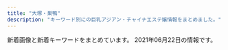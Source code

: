 ```yaml
---
title: "大塚・巣鴨"
description: "キーワード別にの巨乳アジアン・チャイナエステ嬢情報をまとめました。"
---
```


新着画像と新着キーワードをまとめています。
2021年06月22日の情報です。

<DmmAffiliateIns />
<KeywordTable
  shops={
    [
    {
        "url": "http://rin-este.info/",
        "img_links": [
            "https://rin-este.info/wp-content/uploads/2021/02/00002101021.jpg",
            "https://rin-este.info/wp-content/themes/este/img/2.jpg",
            "https://rin-este.info/wp-content/themes/este/img/3.jpg",
            "https://rin-este.info/wp-content/uploads/2021/02/3sjaioaoisaas.jpg",
            "http://rin-este.info/wp-content/themes/este/img/2.jpg",
            "http://rin-este.info/wp-content/themes/este/img/top-img01.png",
            "https://rin-este.info/wp-content/themes/este/img/top-img04.png",
            "https://rin-este.info/wp-content/themes/este/img/1.jpg",
            "http://rin-este.info/wp-content/themes/este/img/top-img04.png",
            "http://rin-este.info/wp-content/themes/este/img/tel_footer.png",
            "https://rin-este.info/wp-content/uploads/2021/02/0006.jpg",
            "http://rin-este.info/wp-content/themes/este/img/tel_header.png",
            "http://rin-este.info/wp-content/themes/este/img/top-img05.png",
            "https://rin-este.info/wp-content/themes/este/img/4.jpg",
            "https://rin-este.info/wp-content/uploads/2021/02/jsioaioasoai.jpg",
            "https://rin-este.info/wp-content/uploads/2021/02/0000000000.jpg",
            "http://rin-este.info/wp-content/themes/este/img/1.jpg",
            "https://rin-este.info/wp-content/themes/este/img/top-img05.png",
            "http://rin-este.info/wp-content/themes/este/img/3.jpg",
            "https://rin-este.info/wp-content/themes/este/img/top-img03.png",
            "http://rin-este.info/wp-content/themes/este/img/4.jpg",
            "https://rin-este.info/wp-content/themes/este/img/tel_header.png",
            "https://rin-este.info/wp-content/themes/este/img/tel_footer.png",
            "http://rin-este.info/wp-content/themes/este/img/top-img02.png",
            "https://rin-este.info/wp-content/uploads/2021/02/sajioaioaa1.jpg",
            "https://rin-este.info/wp-content/themes/este/img/call.png",
            "https://rin-este.info/wp-content/themes/este/img/top-img02.png",
            "https://rin-este.info/wp-content/uploads/2021/02/shaujsialskas.jpg",
            "https://rin-este.info/wp-content/themes/este/img/top-img01.png",
            "https://rin-este.info/wp-content/uploads/2021/02/1saijojsaiosa.jpg",
            "http://rin-este.info/wp-content/themes/este/img/call.png"
        ],
        "name": "\u51db\u82b1 \u308a\u3093\u304b",
        "station": "JR\u5927\u585a\u99c5\u5357\u53e3",
        "keywords": {
            "D": 20,
            "\u30bb\u30af\u30b7\u30fc": 2,
            "E": 14,
            "F": 4
        }
    },
    {
        "url": "https://townnet.ne.jp/myondon/",
        "name": "\u660e\u6d1e",
        "img_links": [
            "https://townnet.ne.jp/myondon/top/view/img/s_02.jpg",
            "https://townnet.ne.jp/myondon/top/view/img/v_01.jpg",
            "https://townnet.ne.jp/myondon/top/access/img/kanban.jpg",
            "https://townnet.ne.jp/myondon/top/staff/img/mari.jpg",
            "https://townnet.ne.jp/myondon/top/view/img/s_08.jpg",
            "https://townnet.ne.jp/myondon/top/view/img/s_03.jpg",
            "https://townnet.ne.jp/myondon/top/staff/img/g_6576.jpg",
            "https://townnet.ne.jp/myondon/top/staff/img/hal.jpg",
            "https://townnet.ne.jp/myondon/top/view/img/v_03.jpg",
            "https://townnet.ne.jp/myondon/top/view/img/s_11.jpg",
            "https://townnet.ne.jp/myondon/top/view/img/s_09.jpg",
            "https://townnet.ne.jp/myondon/top/view/img/s_10.jpg",
            "https://townnet.ne.jp/myondon/top/view/img/s_12.jpg",
            "https://townnet.ne.jp/myondon/top/view/img/v_08.jpg",
            "https://townnet.ne.jp/myondon/top/staff/img/kaori_1.jpg",
            "https://townnet.ne.jp/myondon/top/staff/img/g_4681.jpg",
            "https://townnet.ne.jp/myondon/top/staff/img/bb.jpg",
            "https://townnet.ne.jp/myondon/top/system/img/net.jpg",
            "https://townnet.ne.jp/myondon/top/view/img/v_05.jpg",
            "https://townnet.ne.jp/myondon/top/view/img/v_04.jpg",
            "https://townnet.ne.jp/myondon/top/staff/img/kaori.jpg",
            "https://townnet.ne.jp/myondon/top/view/img/s_05.jpg",
            "https://townnet.ne.jp/myondon/top/system/img/price.jpg",
            "https://townnet.ne.jp/myondon/top/view/img/v_02.jpg",
            "https://townnet.ne.jp/myondon/top/img/information.jpg",
            "https://townnet.ne.jp/myondon/top/view/img/s_07.jpg",
            "https://townnet.ne.jp/myondon/img/img_02.jpg",
            "https://townnet.ne.jp/myondon/top/view/img/s_01.jpg",
            "https://townnet.ne.jp/myondon/top/staff/img/momo.jpg",
            "https://townnet.ne.jp/myondon/top/view/img/v_07.jpg",
            "https://townnet.ne.jp/myondon/top/view/img/s_06.jpg",
            "https://townnet.ne.jp/myondon/top/staff/img/aya.jpg",
            "https://townnet.ne.jp/myondon/top/img/net1.jpg",
            "https://townnet.ne.jp/myondon/top/view/img/s_04.jpg",
            "https://townnet.ne.jp/myondon/top/view/img/v_06.jpg"
        ],
        "station": "JR\u5927\u585a\u99c5\u5317\u53e3",
        "keywords": {}
    },
    {
        "keywords": {
            "D": 9,
            "C": 10
        },
        "name": "\u304a\u304b\u3048\u308a",
        "img_links": [
            "http://alinse.xyz/picture/top-img10.jpg",
            "http://alinse.xyz/uploads/210602/1-2106021F242339.jpg",
            "http://alinse.xyz/uploads/210519/1-21051Z95156419.jpg",
            "http://alinse.xyz/picture/4.jpg",
            "http://alinse.xyz/uploads/210602/1-2106021F0163M.jpg",
            "http://alinse.xyz/uploads/210602/1-2106021F30R25.jpg",
            "http://alinse.xyz/picture/tel.png",
            "http://alinse.xyz/uploads/210615/1-21061509564S23.jpg",
            "http://alinse.xyz/uploads/210602/1-2106021F033349.jpg",
            "http://alinse.xyz/uploads/210519/1-21051Z95522101.jpg",
            "http://alinse.xyz/picture/3.jpg",
            "http://alinse.xyz/uploads/210615/1-21061509535W17.jpg",
            "http://alinse.xyz/uploads/210615/1-210615095529140.jpg",
            "http://alinse.xyz/uploads/210519/1-21051Z95534935.jpg",
            "http://alinse.xyz/uploads/210519/1-21051Z95402Q6.jpg",
            "http://alinse.xyz/uploads/210615/1-2106150956333I.jpg",
            "http://alinse.xyz/uploads/210519/1-21051Z954121X.jpg",
            "http://alinse.xyz/uploads/210615/1-210615095409211.jpg",
            "http://alinse.xyz/picture/top-img01.png",
            "http://alinse.xyz/uploads/210615/1-210615095516132.jpg",
            "http://alinse.xyz/uploads/210519/1-21051Z9520c53.jpg",
            "http://alinse.xyz/picture/1.jpg",
            "http://alinse.xyz/picture/call.png",
            "http://alinse.xyz/picture/2.jpg"
        ],
        "station": "JR\u5927\u585a\u99c5\u5357\u53e3",
        "url": "http://alinse.xyz/"
    },
    {
        "station": "JR\u99d2\u8fbc\u99c5\u5317\u53e3",
        "keywords": {},
        "img_links": [],
        "url": "http://koukou.ests.co/",
        "name": "\u3046\u3055\u304e"
    },
    {
        "name": "\u604b",
        "img_links": [
            "https://koi-relax.tokyo/wp-content/themes/este/img/top-img02b.png",
            "https://koi-relax.tokyo/wp-content/themes/este/img/tel_footer.png",
            "https://koi-relax.tokyo/wp-content/uploads/2021/03/ui2yt1fg.jpg",
            "https://koi-relax.tokyo/wp-content/themes/este/img/top-img01a.png",
            "https://koi-relax.tokyo/wp-content/themes/este/img/call.png",
            "https://koi-relax.tokyo/wp-content/uploads/2021/05/90829716ty.jpg",
            "https://koi-relax.tokyo/wp-content/uploads/2021/05/2187ty.jpg",
            "https://koi-relax.tokyo/wp-content/themes/este/img/top-img03.png",
            "https://koi-relax.tokyo/wp-content/uploads/2021/03/iuygfas.jpg",
            "https://koi-relax.tokyo/wp-content/themes/este/img/3.jpg",
            "https://koi-relax.tokyo/wp-content/uploads/2021/03/987syatdf.jpg",
            "https://koi-relax.tokyo/wp-content/themes/este/img/tel_header.png",
            "https://koi-relax.tokyo/wp-content/uploads/2021/05/98726151.jpg",
            "https://koi-relax.tokyo/wp-content/themes/este/img/4.jpg",
            "https://koi-relax.tokyo/wp-content/themes/este/img/1.jpg",
            "https://koi-relax.tokyo/wp-content/themes/este/img/top-img01b.png",
            "https://koi-relax.tokyo/wp-content/themes/este/img/2.jpg"
        ],
        "station": "JR\u5de3\u9d28\u99c5",
        "keywords": {
            "F": 4,
            "D": 11,
            "\u30bb\u30af\u30b7\u30fc": 3,
            "\u30c0\u30a4\u30ca\u30de\u30a4\u30c8": 3
        },
        "url": "https://koi-relax.tokyo/"
    },
    {
        "url": "http://www.tiyoya.work/",
        "station": "\u5de3\u9d28\u99c5A3\u51fa\u53e3",
        "keywords": {},
        "name": "\u5343\u4ee3\u5bb6",
        "img_links": [
            "http://www.tiyoya.work/img/sakura1.jpg",
            "http://www.tiyoya.work/staff/sakura.jpg",
            "http://www.tiyoya.work/img/aya1.jpg",
            "http://www.tiyoya.work/images/interior_t.jpg",
            "http://www.tiyoya.work/images/news.jpg",
            "http://www.tiyoya.work/staff/aya.jpg",
            "http://www.tiyoya.work/images/staff_t.jpg",
            "http://www.tiyoya.work/img/momo1.jpg",
            "http://www.tiyoya.work/images/tg.jpg",
            "http://www.tiyoya.work/images/sys.png",
            "http://www.tiyoya.work/staff/momo.jpg",
            "http://www.tiyoya.work/images/head.jpg",
            "http://www.tiyoya.work/images/rec2.jpg",
            "http://www.tiyoya.work/images/int2.png",
            "http://www.tiyoya.work/images/int1.png"
        ]
    },
    {
        "station": "JR\u5927\u585a\u99c5\u5317\u53e3",
        "name": "SAKURA \u30ea\u30e9\u30af\u30bc\u30fc\u30b7\u30e7\u30f3",
        "img_links": [],
        "keywords": {},
        "url": "https://sakura.aoaoeo.com/"
    },
    {
        "station": "JR\u5de3\u9d28\u99c5\u6b63\u9762\u53e3",
        "url": "http://www.relax-luck.work/",
        "img_links": [
            "http://www.relax-luck.work/sp/images/int2.png",
            "http://www.relax-luck.work/images/3.jpg",
            "http://www.relax-luck.work/sp/img/sizuka1.jpg",
            "http://www.relax-luck.work/sp/images/ac1.jpg",
            "http://www.relax-luck.work/images/staff_t.jpg",
            "http://www.relax-luck.work/sp/images/int1.png",
            "http://www.relax-luck.work/sp/staff/sizuka.jpg",
            "http://www.relax-luck.work/sp/images/footer.jpg",
            "http://www.relax-luck.work/images/news_t.jpg",
            "http://www.relax-luck.work/images/int2.png",
            "http://www.relax-luck.work/img/erika1.jpg",
            "http://www.relax-luck.work/sp/staff/miho.jpg",
            "http://www.relax-luck.work/sp/images/rec1.jpg",
            "http://www.relax-luck.work/img/sizuka2.jpg",
            "http://www.relax-luck.work/sp/img/sizuka2.jpg",
            "http://www.relax-luck.work/sp/img/siori1.jpg",
            "http://www.relax-luck.work/sp/images/sys.png",
            "http://www.relax-luck.work/img/sizuka1.jpg",
            "http://www.relax-luck.work/images/interior_t.jpg",
            "http://www.relax-luck.work/sp/images/rec2.jpg",
            "http://www.relax-luck.work/images/sys.png",
            "http://www.relax-luck.work/images/rec1.jpg",
            "http://www.relax-luck.work/sp/images/interior_t.jpg",
            "http://www.relax-luck.work/img/miho2.jpg",
            "http://www.relax-luck.work/images/1.jpg",
            "http://www.relax-luck.work/img/siori2.jpg",
            "http://www.relax-luck.work/sp/img/miho2.jpg",
            "http://www.relax-luck.work/images/tr.jpg",
            "http://www.relax-luck.work/sp/staff/siori.jpg",
            "http://www.relax-luck.work/sp/img/erika1.jpg",
            "http://www.relax-luck.work/sp/images/head.jpg",
            "http://www.relax-luck.work/sp/menu/staff.jpg",
            "http://www.relax-luck.work/sp/images/staff_t.jpg",
            "http://www.relax-luck.work/sp/images/tel.png",
            "http://www.relax-luck.work/sp/images/ta.png",
            "http://www.relax-luck.work/img/erika2.jpg",
            "http://www.relax-luck.work/sp/img/siori2.jpg",
            "http://www.relax-luck.work/images/4.jpg",
            "http://www.relax-luck.work/images/ac1.jpg",
            "http://www.relax-luck.work/img/siori1.jpg",
            "http://www.relax-luck.work/sp/images/ac1.png",
            "http://www.relax-luck.work/sp/img/miho1.jpg",
            "http://www.relax-luck.work/images/head.jpg",
            "http://www.relax-luck.work/images/sm.jpg",
            "http://www.relax-luck.work/images/ta.jpg",
            "http://www.relax-luck.work/images/rec2.jpg",
            "http://www.relax-luck.work/images/2.jpg",
            "http://www.relax-luck.work/images/int1.png",
            "http://www.relax-luck.work/img/miho1.jpg",
            "http://www.relax-luck.work/sp/img/erika2.jpg",
            "http://www.relax-luck.work/sp/staff/erika.jpg",
            "http://www.relax-luck.work/sp/images/news.jpg",
            "http://www.relax-luck.work/sp/menu/top.jpg"
        ],
        "name": "Relax Luck",
        "keywords": {}
    },
    {
        "station": "JR\u99d2\u8fbc\u99c5\u6771\u53e3",
        "keywords": {},
        "url": "http://ko-relax.info/",
        "img_links": [],
        "name": "\u3066\u3082\u307f\u3084"
    },
    {
        "keywords": {
            "84": 24,
            "C": 24,
            "E": 12,
            "87": 12,
            "98": 12,
            "D": 24,
            "86": 12,
            "G": 24
        },
        "name": "\u7652\u51e6\uff5e\u30e6\u30c9\u30b3\u30ed\uff5e",
        "img_links": [
            "http://relaxation.ebb.jp/2/uploadimg/1622415878.jpg",
            "http://relaxation.ebb.jp/2/uploadimg/1614080268.jpg",
            "http://relaxation.ebb.jp/int1.jpg",
            "http://relaxation.ebb.jp/2/uploadimg/1622958883.jpg",
            "http://relaxation.ebb.jp/2/uploadimg/1622415787.jpg",
            "http://relaxation.ebb.jp/2/uploadimg/1623304693.jpg",
            "http://relaxation.ebb.jp/2/uploadimg/1622445774.jpg",
            "http://relaxation.ebb.jp/2/uploadimg/1622415926.jpg",
            "http://relaxation.ebb.jp/int2.jpg",
            "http://relaxation.ebb.jp/2/uploadimg/1622446106.jpg",
            "http://relaxation.ebb.jp/int3.jpg",
            "http://relaxation.ebb.jp/2/uploadimg/1614080297.jpg",
            "http://relaxation.ebb.jp/2/uploadimg/1622415919.jpg",
            "http://relaxation.ebb.jp/vis_theptframe.png",
            "http://relaxation.ebb.jp/dozdLZQPkhPUwC2.png",
            "http://relaxation.ebb.jp/2/uploadimg/1614080305.jpg",
            "http://relaxation.ebb.jp/2/uploadimg/1621840799.jpg"
        ],
        "url": "http://relaxation.ebb.jp/",
        "station": "JR\u99d2\u8fbc\u99c5\u5317\u53e3"
    },
    {
        "station": "JR\u5927\u585a\u99c5\u5317\u53e3",
        "name": "COCOSHIA",
        "keywords": {
            "E": 7,
            "87": 7,
            "86": 14
        },
        "img_links": [
            "http://hi-msg.com/cocoshia/images/an_1_02.jpg",
            "http://hi-msg.com/cocoshia/images/index-2.jpg",
            "http://hi-msg.com/cocoshia/images/an_6_01.jpg",
            "http://hi-msg.com/cocoshia/images/r3.jpg",
            "http://hi-msg.com/cocoshia/images/an_1_01.jpg",
            "http://hi-msg.com/cocoshia/images/an_3_01.jpg",
            "http://hi-msg.com/cocoshia/images/index_01.jpg",
            "http://hi-msg.com/cocoshia/images/index-1.jpg",
            "http://hi-msg.com/cocoshia/images/qr.jpg",
            "http://hi-msg.com/cocoshia/images/slider/slide3.png",
            "http://hi-msg.com/cocoshia/images/slider/slide1.png",
            "http://hi-msg.com/cocoshia/images/an_5_02.jpg",
            "http://hi-msg.com/cocoshia/images/sys1.jpg",
            "http://hi-msg.com/cocoshia/images/eve.png",
            "http://hi-msg.com/cocoshia/images/r2.jpg",
            "http://hi-msg.com/cocoshia/images/staff_images/st2.jpg",
            "http://hi-msg.com/cocoshia/images/slider/slide3s.png",
            "http://hi-msg.com/cocoshia/images/an_3_02.jpg",
            "http://hi-msg.com/cocoshia/images/an_2_01.jpg",
            "http://hi-msg.com/cocoshia/images/slider/slide2.png",
            "http://hi-msg.com/cocoshia/images/an_2_02.jpg",
            "http://hi-msg.com/cocoshia/images/r1.jpg",
            "http://hi-msg.com/cocoshia/images/an_5_01.jpg",
            "http://hi-msg.com/cocoshia/images/slider/slide1s.png",
            "http://hi-msg.com/cocoshia/images/staff_images/st3.jpg",
            "http://hi-msg.com/cocoshia/images/fbb.jpg",
            "http://hi-msg.com/cocoshia/images/an_4_02.jpg",
            "http://hi-msg.com/cocoshia/images/staff_images/sl.png",
            "http://hi-msg.com/cocoshia/images/staff_images/st4.jpg",
            "http://hi-msg.com/cocoshia/images/r4.jpg",
            "http://hi-msg.com/cocoshia/images/an_4_01.jpg",
            "http://hi-msg.com/cocoshia/images/an_6_02.jpg",
            "http://hi-msg.com/cocoshia/images/slider/slide2s.png",
            "http://hi-msg.com/cocoshia/images/staff_images/st1.jpg"
        ],
        "url": "http://hi-msg.com/cocoshia/"
    },
    {
        "name": "\u99a8-\u304b\u304a\u308a-",
        "keywords": {},
        "station": "JR\u5927\u585a\u99c5\u5317\u53e3",
        "img_links": [],
        "url": "http://rinpa-awa.info/"
    },
    {
        "station": "\u897f\u5de3\u9d28\u99c5A3\u53e3",
        "url": "http://mermaid.tyo.ac/",
        "img_links": [
            "http://mermaid.tyo.ac/photos/sites/9/2020/07/202007050401371.jpg",
            "http://mermaid.tyo.ac/photos/sites/9/2020/07/2020070504013841.jpg",
            "http://mermaid.tyo.ac/images/themes/blue/s_news.png",
            "http://mermaid.tyo.ac/photos/sites/9/2021/04/2021040810220626.jpg",
            "http://mermaid.tyo.ac/images/themes/blue/no2.png",
            "http://mermaid.tyo.ac/photos/sites/9/2020/07/2020070504013113.jpg",
            "http://mermaid.tyo.ac/images/themes/blue/s_link.png",
            "http://mermaid.tyo.ac/images/themes/blue/r3.jpg",
            "http://mermaid.tyo.ac/photos/sites/9/2021/04/2021040810223118.jpg",
            "http://mermaid.tyo.ac/photos/sites/9/2021/04/2021040810550977.jpg",
            "http://mermaid.tyo.ac/photos/sites/9/2020/07/2020070504013427.jpg",
            "http://mermaid.tyo.ac/photos/sites/9/2020/07/2020070504014629.jpg",
            "http://mermaid.tyo.ac/images/room3.jpg",
            "http://mermaid.tyo.ac/images/room4.jpg",
            "http://mermaid.tyo.ac/images/themes/blue/line.png",
            "http://mermaid.tyo.ac/photos/sites/9/2021/04/2021040810550096.jpg",
            "http://mermaid.tyo.ac/images/themes/blue/no1.png",
            "http://mermaid.tyo.ac/photos/sites/9/2021/04/2021040810221422.jpg",
            "http://mermaid.tyo.ac/photos/sites/9/2020/07/2020070504013051.jpg",
            "http://mermaid.tyo.ac/images/themes/blue/s_newface.png",
            "http://mermaid.tyo.ac/photos/sites/9/2021/04/2021040810545454.jpg",
            "http://mermaid.tyo.ac/images/room2.jpg",
            "http://mermaid.tyo.ac/images/themes/blue/mobile.jpg",
            "http://mermaid.tyo.ac/images/themes/blue/s_staff.png",
            "http://mermaid.tyo.ac/images/themes/blue/s_pickup.png",
            "http://mermaid.tyo.ac/photos/sites/9/2020/07/2020070504013943.jpg",
            "http://mermaid.tyo.ac/photos/sites/9/2020/07/2020070504014156.jpg",
            "http://mermaid.tyo.ac/photos/sites/9/2020/07/2020070504013325.jpg",
            "http://mermaid.tyo.ac/photos/sites/9/2020/07/2020070504012584.jpg",
            "http://mermaid.tyo.ac/photos/sites/9/2020/07/202007050401424.jpg",
            "http://mermaid.tyo.ac/photos/sites/9/2020/07/2020070504014471.jpg",
            "http://mermaid.tyo.ac/photos/sites/9/2020/07/2020070504013573.jpg",
            "http://mermaid.tyo.ac/photos/sites/9/2021/04/2021040810222247.jpg",
            "http://mermaid.tyo.ac/photos/sites/9/2020/07/2020070504012859.jpg",
            "http://mermaid.tyo.ac/photos/sites/9/2020/07/2020070504012720.jpg",
            "http://mermaid.tyo.ac/images/room1.jpg",
            "http://mermaid.tyo.ac/images/themes/blue/s_zysx.png",
            "http://mermaid.tyo.ac/images/themes/blue/s_ranking.png",
            "http://mermaid.tyo.ac/photos/sites/9/2020/07/2020070504014544.jpg"
        ],
        "keywords": {
            "83": 6,
            "86": 24,
            "E": 6,
            "C": 30,
            "85": 18,
            "D": 42,
            "87": 6
        },
        "name": "RelaCute no.1\u30fb\u30ea\u30e9\u30ad\u30e5\u30fc\u30c8 no.1"
    },
    {
        "keywords": {},
        "station": "JR\u99d2\u8fbc\u99c5\u5357\u53e3",
        "img_links": [],
        "url": "http://iyashinomori.oks.bz/",
        "name": "\u7652\u3057\u306e\u68ee"
    },
    {
        "keywords": {},
        "url": "http://arm-es.com/",
        "img_links": [
            "http://arm-es.com/media/sites/13/elementor/thumbs/1620398909-1-p6tkxy0ltzgi90uyzgw6t8z0s28e1bsp25cklhd2g0.jpg",
            "http://arm-es.com/media/sites/13/2021/03/1616658266-9AFA83A6-DA81-4A53-8BB7-573D97A63C23.jpeg",
            "http://arm-es.com/media/sites/13/elementor/thumbs/1623719718-2-p8ohgdye5w1igswx9b0t9ohujj7obbd4f70dqautgg.jpg",
            "http://arm-es.com/media/sites/13/2021/02/r2-1.jpg",
            "http://arm-es.com/media/sites/13/elementor/thumbs/1614830040-A4F263E2-84CF-4064-849B-5F1D3A8962B7-p3pdykoker7f35d9jk8yis75bexrtphuaa8gl2e10g.jpeg",
            "http://arm-es.com/media/sites/13/2021/02/r1-1.jpg",
            "http://arm-es.com/media/sites/13/elementor/thumbs/1612941284-4-p2nc3351h2zivgvaybr7738yehmz4pgnh5hle19ku0.jpg",
            "http://arm-es.com/media/sites/13/elementor/thumbs/1612941358-6-p2nc50p3itmqqm29o5tlblp2d044yb4sepriwieg1k.jpg",
            "http://arm-es.com/media/sites/13/2021/02/1613544003-c19.jpg",
            "http://arm-es.com/media/sites/13/elementor/thumbs/1623076401-1-p8bivcvfbo69pdjd473zpuosrfmws3bi1m4vhxza1s.jpg",
            "http://arm-es.com/media/sites/13/elementor/thumbs/1612941250-2-p2nc276jzst1ag5kjadb8ljz412n1kwl8w2sec9qjk.jpg",
            "http://arm-es.com/media/sites/13/2021/02/1612776477-top.jpg",
            "http://arm-es.com/media/sites/13/elementor/thumbs/1612941410-5-p2nc6dkpe7hnic39qqy6x9d191f82kitxforuwdz20.jpg",
            "http://arm-es.com/media/sites/13/elementor/thumbs/1612941267-3-p2nc2n5t7zewrticxz9ywzit7kvvofo0z361k1m1ls.jpg",
            "http://arm-es.com/media/sites/13/2021/02/1612779404-flash.jpg",
            "http://arm-es.com/media/sites/13/elementor/thumbs/1612941234-1-p2nc1s53zd76qyrkkrfuqf3wp82mfua2movbe779h4.jpg",
            "http://arm-es.com/media/sites/13/elementor/thumbs/1612941234-1-p2nc1s54yg8g4orez3va4pcllv4rmf8vutn0pww1b4.jpg",
            "http://arm-es.com/media/sites/13/elementor/thumbs/1612941267-3-p2nc2n5s8wdne3iijmujipa4axtqhup7qyec8bx9rs.jpg",
            "http://arm-es.com/media/sites/13/elementor/thumbs/1615907550-DE5AD401-0C44-4EC3-AB52-CB94A75B4D20-p4b3gedphkahsbf1rk9reb6hl6w950twbseooo34ps.jpeg",
            "http://arm-es.com/media/sites/13/elementor/thumbs/1613538765-F562FBE7-D9D5-4A85-97B7-94AF100F9870-p2zdfc5no7l6u0mpugrrh7estz1rfzcbvcszv6b2cg.jpeg",
            "http://arm-es.com/media/sites/13/2021/03/1616658265-717B549D-EE02-4F25-9DF3-43649AB2785F.jpeg",
            "http://arm-es.com/media/sites/13/elementor/thumbs/1612941250-2-p2nc276j0prrwq5q4xxvubba7e0huzxs0rb32mkypk.jpg",
            "http://arm-es.com/media/sites/13/2021/02/1612779406-flash1.jpg",
            "http://arm-es.com/media/sites/13/elementor/thumbs/1619432795-1-p6a48o8wfryoxtz2upg7drb5sqdut37uwnb0df4h40.jpg",
            "http://arm-es.com/media/sites/13/2021/02/1623719718-2.jpg"
        ],
        "name": "\u30de\u30b7\u30e5\u30de\u30ed",
        "station": "JR\u99d2\u8fbc\u99c5\u6771\u53e3"
    },
    {
        "station": "JR\u5927\u585a\u99c5\u5317\u53e3",
        "keywords": {
            "F": 4,
            "87": 20,
            "D": 20,
            "92": 4
        },
        "img_links": [
            "https://ootsuka-esthe.com/wp-content/uploads/2021/05/\u30d7\u30ec\u30bc\u30f3\u30c6\u30fc\u30b7\u30e7\u30f3\uff13-300x144.jpg",
            "https://ootsuka-esthe.com/wp-content/uploads/2021/05/\u30d7\u30ec\u30bc\u30f3\u30c6\u30fc\u30b7\u30e7\u30f3\uff13-1-300x139.jpg",
            "https://ootsuka-esthe.com/wp-content/uploads/2021/05/\u30d7\u30ec\u30bc\u30f3\u30c6\u30fc\u30b7\u30e7\u30f3\uff12-300x139.jpg",
            "https://ootsuka-esthe.com/wp-content/uploads/2021/05/c299901-225x300.jpg",
            "https://ootsuka-esthe.com/wp-content/uploads/2021/05/c100001-225x300.jpg",
            "https://ootsuka-esthe.com/wp-content/uploads/2021/05/c99801-225x300.jpg",
            "https://ootsuka-esthe.com/wp-content/uploads/2021/06/\u96fb\u8a71\u756a\u53f7TOP.jpg"
        ],
        "name": "\u611b",
        "url": "https://ootsuka-esthe.com/"
    },
    {
        "name": "\u30aa\u30ec\u30f3\u30b8",
        "station": "JR\u5de3\u9d28\u99c5\u5317\u53e3",
        "url": "http://relax-orange.work/",
        "img_links": [
            "http://relax-orange.work/img/m5.png",
            "http://relax-orange.work/img/m4.png",
            "http://relax-orange.work/img/s2.jpg",
            "http://relax-orange.work/img/m60.png",
            "http://relax-orange.work/img/sta1.jpg",
            "http://relax-orange.work/img/m1.png",
            "http://relax-orange.work/img/sta3.jpg",
            "http://relax-orange.work/img/s1.jpg",
            "http://relax-orange.work/i/img/kanban.jpg",
            "http://relax-orange.work/i/img/r3.jpg",
            "http://relax-orange.work/img/m3.png",
            "http://relax-orange.work/img/s3.jpg",
            "http://relax-orange.work/i/img/s5.jpg",
            "http://relax-orange.work/img/m6.png",
            "http://relax-orange.work/i/img/sta5.jpg",
            "http://relax-orange.work/img/sta5.jpg",
            "http://relax-orange.work/img/m40.png",
            "http://relax-orange.work/img/m20.png",
            "http://relax-orange.work/img/s5.jpg",
            "http://relax-orange.work/img/st2.jpg",
            "http://relax-orange.work/img/nos.jpg",
            "http://relax-orange.work/i/img/r1.jpg",
            "http://relax-orange.work/img/m2.png",
            "http://relax-orange.work/img/m50.png",
            "http://relax-orange.work/i/img/s2.jpg",
            "http://relax-orange.work/img/m30.png",
            "http://relax-orange.work/img/st3.jpg",
            "http://relax-orange.work/i/img/acc.jpg",
            "http://relax-orange.work/img/st5.jpg",
            "http://relax-orange.work/img/sta2.jpg",
            "http://relax-orange.work/img/kanban.jpg",
            "http://relax-orange.work/i/img/r2.jpg",
            "http://relax-orange.work/img/st1.jpg",
            "http://relax-orange.work/img/mobile-botton-0.png",
            "http://relax-orange.work/i/img/r4.jpg",
            "http://relax-orange.work/i/img/s3.jpg",
            "http://relax-orange.work/i/img/s1.jpg"
        ],
        "keywords": {
            "86": 4,
            "D": 4,
            "E": 3,
            "85": 3,
            "87": 3,
            "88": 3,
            "C": 14
        }
    },
    {
        "keywords": {
            "89": 1,
            "86": 1,
            "87": 3,
            "D": 1,
            "C": 7,
            "88": 3
        },
        "url": "http://www.ko-story.com/",
        "name": "\u30b9\u30c8\u30fc\u30ea\u30fc",
        "station": "JR\u99d2\u8fbc\u99c5\u5357\u53e3",
        "img_links": [
            "http://www.ko-story.com/css/osusume-016.jpg",
            "http://www.ko-story.com/css/nav/nav-003.jpg",
            "http://www.ko-story.com/css/main-girl02.png",
            "http://www.ko-story.com/css/staff/staff-0010-a.jpg",
            "http://www.ko-story.com/css/staff/staff-06-b.jpg",
            "http://www.ko-story.com/css/staff/staff-008-a.jpg",
            "http://www.ko-story.com/css/nav/nav-004.jpg",
            "http://www.ko-story.com/css/tel01.png",
            "http://www.ko-story.com/css/top01-left01.png",
            "http://www.ko-story.com/css/top01-left02.jpg",
            "http://www.ko-story.com/css/staff/staff-0005-b.jpg",
            "http://www.ko-story.com/css/staff/staff-0010-b.jpg",
            "http://www.ko-story.com/css/nav/nav-006.jpg",
            "http://www.ko-story.com/css/main-staff03.jpg",
            "http://www.ko-story.com/css/nav/nav-002.jpg",
            "http://www.ko-story.com/css/nav/nav-007.jpg",
            "http://www.ko-story.com/css/nav/nav-005.jpg",
            "http://www.ko-story.com/css/top01-left03.jpg",
            "http://www.ko-story.com/css/main-staff01.jpg",
            "http://www.ko-story.com/css/staff/staff-0005-a.jpg",
            "http://www.ko-story.com/css/nav/nav-001.jpg",
            "http://www.ko-story.com/css/staff/staff-06-a.jpg",
            "http://www.ko-story.com/css/osusume-17a.jpg",
            "http://www.ko-story.com/css/osusume-0011.jpg",
            "http://www.ko-story.com/css/staff/staff-008-b.jpg",
            "http://www.ko-story.com/css/head-change.jpg"
        ]
    }
]
}
/>
<DmmAffiliateScript />
